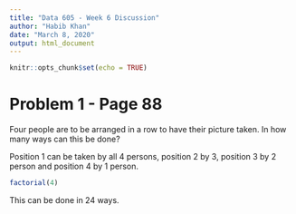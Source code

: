 ---
title: "Data 605 - Week 6 Discussion"
author: "Habib Khan"
date: "March 8, 2020"
output: html_document
---

```{r setup, include=FALSE}
knitr::opts_chunk$set(echo = TRUE)
```

# Problem 1 - Page 88

Four people are to be arranged in a row to have their picture taken. In how many ways can this be done?

Position 1 can be taken by all 4 persons, position 2 by 3, position 3 by 2 person and position 4 by 1 person.

```{r}
factorial(4)
```

This can be done in 24 ways. 